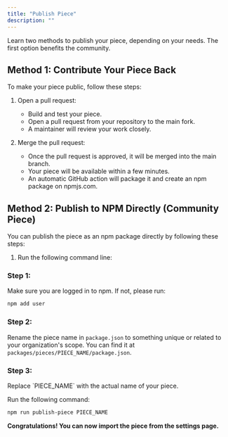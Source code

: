 ```yaml
---
title: "Publish Piece"
description: ""
---
```


Learn two methods to publish your piece, depending on your needs. The first option benefits the community.

## Method 1: Contribute Your Piece Back

To make your piece public, follow these steps:

1. Open a pull request:
   - Build and test your piece.
   - Open a pull request from your repository to the main fork.
   - A maintainer will review your work closely.

2. Merge the pull request:
   - Once the pull request is approved, it will be merged into the main branch.
   - Your piece will be available within a few minutes.
   - An automatic GitHub action will package it and create an npm package on npmjs.com.

## Method 2: Publish to NPM Directly (Community Piece)

You can publish the piece as an npm package directly by following these steps:

1. Run the following command line:

### Step 1:

Make sure you are logged in to npm. If not, please run:
```bash
npm add user
```

### Step 2:

Rename the piece name in `package.json` to something unique or related to your organization's scope. You can find it at `packages/pieces/PIECE_NAME/package.json`.

### Step 3:

<Tip>
Replace `PIECE_NAME` with the actual name of your piece.
</Tip>

Run the following command:
```bash
npm run publish-piece PIECE_NAME
```

**Congratulations! You can now import the piece from the settings page.**
